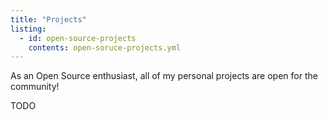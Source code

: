 ```yaml
---
title: "Projects"
listing: 
  - id: open-source-projects
    contents: open-soruce-projects.yml
---
```


As an Open Source enthusiast, all of my personal projects are open for the community!


TODO
